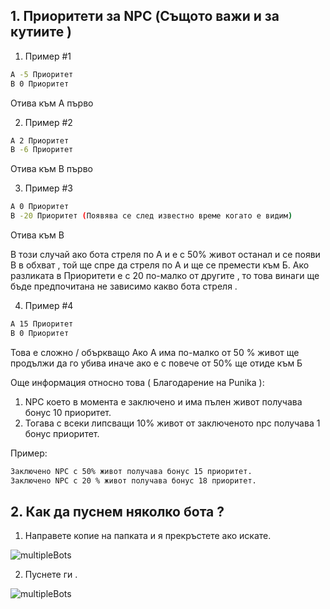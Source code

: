 ## 1. Приоритети за NPC (Същото важи и за кутиите )

1. Пример #1
```bash
A -5 Приоритет
B 0 Приоритет
```
Отива към A първо

2. Пример #2
```bash 
A 2 Приоритет
B -6 Приоритет
```
Отива към B първо

3. Пример #3
```bash 
A 0 Приоритет
B -20 Приоритет (Появява се след известно време когато е видим)
```
Отива към В
 
В този случай ако бота стреля по А и е с 50% живот останал и се появи В в обхват , той ще спре да стреля по А и ще се премести към Б.
Ако разликата в Приоритети  е с 20 по-малко от другите , то това винаги ще бъде предпочитана не зависимо какво бота стреля .

4. Пример #4
```bash
A 15 Приоритет
B 0 Приоритет
```
Това е сложно / объркващо 
Ако А има по-малко от 50 % живот ще продължи да го убива иначе ако е с повече от 50% ще отиде към Б 

Още информация относно това ( Благодарение на Punika ):
1. NPC което в момента е заключено и има пълен живот получава бонус 10 приоритет.
2. Тогава с всеки липсващи 10% живот от заключеното npc получава 1 бонус приоритет.
 
Пример:
```bash
Заключено NPC с 50% живот получава бонус 15 приоритет.
Заключено NPC с 20 % живот получава бонус 18 приоритет.
```

## 2. Как да пуснем няколко бота ?

1. Направете копие на папката и я прекръстете ако искате.  

![multipleBots](public/multipleBots1.png)

2. Пуснете ги .

![multipleBots](public/multipleBots2.png)